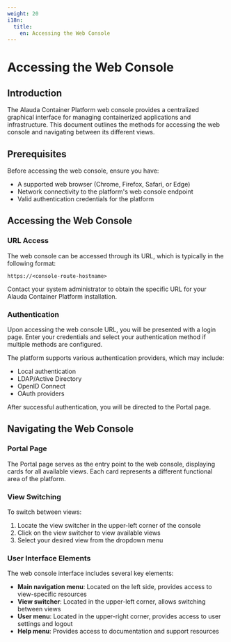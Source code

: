 ```yaml
---
weight: 20
i18n:
  title:
    en: Accessing the Web Console
---
```


# Accessing the Web Console

## Introduction

The Alauda Container Platform web console provides a centralized graphical interface for managing containerized applications and infrastructure. This document outlines the methods for accessing the web console and navigating between its different views.

## Prerequisites

Before accessing the web console, ensure you have:

- A supported web browser (Chrome, Firefox, Safari, or Edge)
- Network connectivity to the platform's web console endpoint
- Valid authentication credentials for the platform

## Accessing the Web Console

### URL Access

The web console can be accessed through its URL, which is typically in the following format:

```
https://<console-route-hostname>
```

Contact your system administrator to obtain the specific URL for your Alauda Container Platform installation.

### Authentication

Upon accessing the web console URL, you will be presented with a login page. Enter your credentials and select your authentication method if multiple methods are configured.

The platform supports various authentication providers, which may include:

- Local authentication
- LDAP/Active Directory
- OpenID Connect
- OAuth providers

After successful authentication, you will be directed to the Portal page.

## Navigating the Web Console

### Portal Page

The Portal page serves as the entry point to the web console, displaying cards for all available views. Each card represents a different functional area of the platform.

### View Switching

To switch between views:

1. Locate the view switcher in the upper-left corner of the console
2. Click on the view switcher to view available views
3. Select your desired view from the dropdown menu

### User Interface Elements

The web console interface includes several key elements:

- **Main navigation menu**: Located on the left side, provides access to view-specific resources
- **View switcher**: Located in the upper-left corner, allows switching between views
- **User menu**: Located in the upper-right corner, provides access to user settings and logout
- **Help menu**: Provides access to documentation and support resources
